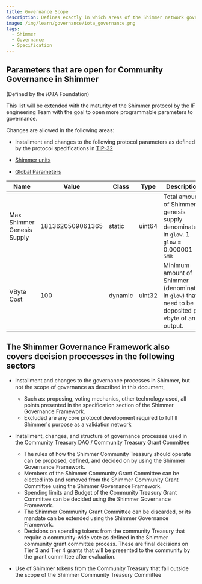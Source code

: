 ```yaml
---
title: Governance Scope
description: Defines exactly in which areas of the Shimmer network governance processes are currently implemented
image: /img/learn/governance/iota_governance.png
tags:
  - Shimmer
  - Governance
  - Specification
---
```


## Parameters that are open for Community Governance in Shimmer

(Defined by the _IOTA_ Foundation)

This list will be extended with the maturity of the Shimmer protocol by the IF engineering Team with the goal to open more programmable parameters to governance.

Changes are allowed in the following areas:

- Installment and changes to the following protocol parameters as defined by the protocol specifications in [TIP-32](https://github.com/iotaledger/tips/blob/main/tips/TIP-0032/tip-0032.md#detailed-design)

- [Shimmer units](https://github.com/iotaledger/tips/blob/main/tips/TIP-0032/tip-0032.md#shimmer-units)

- [Global Parameters](https://github.com/iotaledger/tips/blob/main/tips/TIP-0032/tip-0032.md#global-parameters)

| Name                       | Value            | Class   | Type   | Description                                                                                         |
| -------------------------- | ---------------- | ------- | ------ | --------------------------------------------------------------------------------------------------- |
| Max Shimmer Genesis Supply | 1813620509061365 | static  | uint64 | Total amount of Shimmer genesis supply denominated in `glow`. 1 `glow` = 0.000001 `SMR`             |
| VByte Cost                 | 100              | dynamic | uint32 | Minimum amount of Shimmer (denominated in `glow`) that need to be deposited per vbyte of an output. |

## The Shimmer Governance Framework also covers decision proccesses in the following sectors

- Installment and changes to the governance processes in Shimmer, but not the scope of governance as described in this document,

  - Such as: proposing, voting mechanics, other technology used, all points presented in the specification section of the Shimmer Governance Framework.
  - Excluded are any core protocol development required to fulfill Shimmer's purpose as a validation network

- Installment, changes, and structure of governance processes used in the Community Treasury DAO / Community Treasury Grant Committee

  - The rules of how the Shimmer Community Treasury should operate can be proposed, defined, and decided on by using the Shimmer Governance Framework.
  - Members of the Shimmer Community Grant Committee can be elected into and removed from the Shimmer Community Grant Committee using the Shimmer Governance Framework.
  - Spending limits and Budget of the Community Treasury Grant Committee can be decided using the Shimmer Governance Framework.
  - The Shimmer Community Grant Committee can be discarded, or its mandate can be extended using the Shimmer Governance Framework.
  - Decisions on spending tokens from the community Treasury that require a community-wide vote as defined in the Shimmer community grant committee process. These are final decisions on Tier 3 and Tier 4 grants that will be presented to the community by the grant committee after evaluation.

- Use of Shimmer tokens from the Community Treasury that fall outside the scope of the Shimmer Community Treasury Committee
